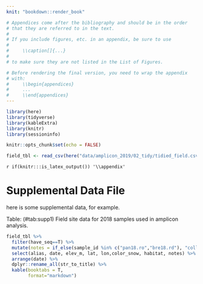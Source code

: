 ```yaml
---
knit: "bookdown::render_book"

# Appendices come after the bibliography and should be in the order 
# that they are referred to in the text.
# 
# If you include figures, etc. in an appendix, be sure to use
# 
#     \\caption[]{...}
# 
# to make sure they are not listed in the List of Figures.

# Before rendering the final version, you need to wrap the appendix 
# with:
#     \\begin{appendices}
#     ...
#     \\end{appendices}
---
```


```r
library(here)
library(tidyverse)
library(kableExtra)
library(knitr)
library(sessioninfo)

knitr::opts_chunk$set(echo = FALSE)
```

```r
field_tbl <- read_csv(here("data/amplicon_2019/02_tidy/tidied_field.csv"))
```


`r if(knitr:::is_latex_output()) '\\appendix'`

\setlength{\parindent}{0in}
\setlength{\leftskip}{0in}


# Supplemental Data File

here is some supplemental data, for example. 

Table: (\#tab:supp1) Field site data for 2018 samples used in amplicon analysis. 

```r
field_tbl %>% 
  filter(have_seq==T) %>% 
  mutate(notes = if_else(sample_id %in% c("pan18.ro","bre18.rd"), "collected from rock",NA_character_)) %>% 
  select(alias, date, elev_m, lat, lon,color_snow, habitat, notes) %>% 
  arrange(date) %>% 
  dplyr::rename_all(str_to_title) %>% 
  kable(booktabs = T,
        format="markdown")
```

